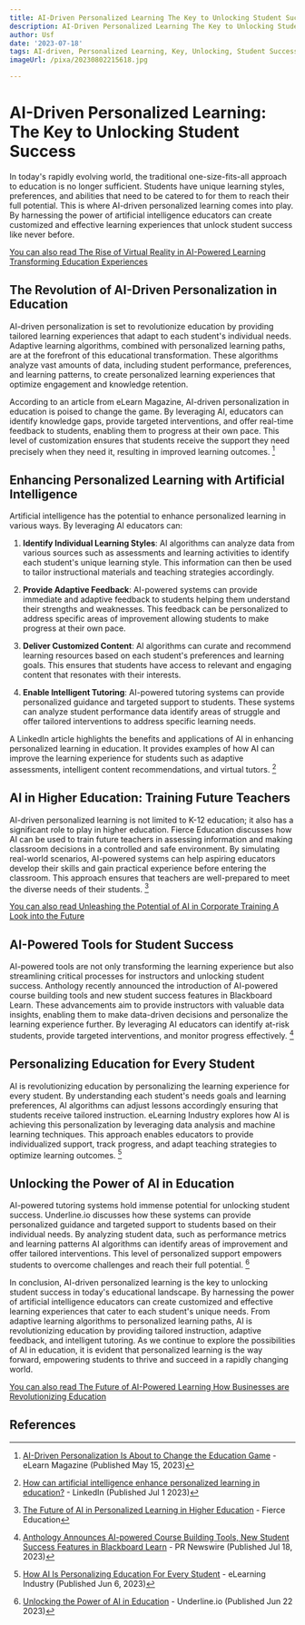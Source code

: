 ```yaml
---
title: AI-Driven Personalized Learning The Key to Unlocking Student Success
description: AI-Driven Personalized Learning The Key to Unlocking Student Success
author: Usf
date: '2023-07-18'
tags: AI-driven, Personalized Learning, Key, Unlocking, Student Success
imageUrl: /pixa/20230802215618.jpg

---
```

# AI-Driven Personalized Learning: The  Key to Unlocking Student Success

In  today's  rapidly evolving world, the traditional one-size-fits-all approach  to education  is  no longer sufficient. Students have unique learning styles,  preferences, and abilities that  need to be catered to for  them to reach their  full potential. This  is where AI-driven personalized  learning comes into play. By harnessing the power  of artificial intelligence educators can create customized and effective learning experiences that unlock student success like never before.

[You can also read The  Rise of Virtual Reality in AI-Powered Learning Transforming Education Experiences](The%20Rise%20of%20Virtual%20Reality%20in%20AI-Powered%20Learning%20Transforming%20Education%20Experiences)


##  The Revolution of AI-Driven Personalization in Education

AI-driven personalization is set to revolutionize education by providing  tailored learning experiences that adapt to each student's individual needs. Adaptive learning algorithms, combined with personalized  learning paths, are  at  the forefront of this educational transformation. These algorithms analyze vast amounts of  data, including student performance, preferences, and learning patterns, to create personalized learning experiences that optimize engagement and  knowledge retention.

According to an article from eLearn Magazine, AI-driven personalization in education is poised to change the game. By leveraging AI, educators can identify  knowledge gaps, provide targeted interventions, and offer real-time feedback to students, enabling them to progress at their own pace.  This level of customization ensures that students receive the support they need precisely when they need it, resulting in improved learning outcomes. [^1^]

## Enhancing Personalized  Learning with Artificial Intelligence

Artificial intelligence has the potential to enhance personalized learning in various ways. By leveraging AI educators can:

1. **Identify Individual Learning Styles**:  AI algorithms can analyze data from various sources such as assessments and learning activities to  identify each student's unique learning style. This  information can then be used to tailor instructional materials and teaching strategies accordingly.

2. **Provide Adaptive Feedback**: AI-powered systems can provide immediate and adaptive feedback to students helping them understand their strengths and weaknesses. This feedback can be personalized to address specific areas of improvement allowing students to make progress at their own pace.

3. **Deliver Customized Content**: AI algorithms can curate  and recommend learning resources based  on each student's preferences and learning goals. This ensures that students have access to relevant and engaging content that resonates with  their interests.

4. **Enable Intelligent  Tutoring**: AI-powered tutoring systems  can provide personalized guidance and targeted  support to students. These systems can analyze student performance data identify areas of struggle and  offer tailored interventions to address specific learning needs.

A LinkedIn article highlights the benefits and applications of AI in enhancing  personalized learning in education. It provides examples of  how AI can improve the learning experience for students such as adaptive assessments, intelligent content recommendations,  and virtual tutors. [^2^]

## AI in  Higher Education: Training Future Teachers

AI-driven personalized learning is not  limited to K-12 education; it also has a significant role to play in  higher education.  Fierce Education  discusses how AI can be  used to  train future teachers in  assessing information and making classroom decisions in  a controlled and safe environment. By simulating real-world scenarios, AI-powered systems can help aspiring educators develop their skills and gain practical experience  before  entering the classroom. This approach ensures that  teachers are well-prepared to meet the diverse needs of their students. [^3^]

[You  can also read Unleashing the  Potential of AI  in Corporate Training A Look into the Future](Unleashing%20the%20Potential%20of%20AI%20in%20Corporate%20Training%20A%20Look%20into%20the%20Future)


## AI-Powered Tools for Student Success

AI-powered tools are not only transforming the learning experience but also streamlining critical processes for instructors and unlocking student success. Anthology recently  announced the introduction of AI-powered course building tools and new student success features in Blackboard Learn. These advancements aim to provide instructors with valuable  data insights, enabling them to make data-driven  decisions and personalize the learning  experience further. By leveraging AI educators can identify at-risk students,  provide targeted interventions, and monitor progress effectively. [^4^]

## Personalizing Education for Every Student

AI is revolutionizing education by personalizing the learning  experience for every student. By understanding each student's needs goals  and learning preferences, AI algorithms can adjust lessons accordingly ensuring that students receive tailored instruction. eLearning Industry explores how AI is achieving this personalization by leveraging data analysis and machine learning techniques. This approach enables educators to provide individualized support, track progress, and adapt teaching strategies to optimize learning outcomes. [^5^]

## Unlocking the Power of AI in Education

AI-powered  tutoring systems hold immense potential for unlocking student success. Underline.io  discusses  how these systems can  provide personalized guidance and  targeted support to students based on their individual needs. By analyzing student data, such as performance metrics and learning patterns AI algorithms can identify  areas of improvement and offer  tailored  interventions. This level  of personalized  support empowers students to overcome  challenges and reach their  full potential. [^6^]

In  conclusion,  AI-driven personalized learning is  the key to unlocking student success in today's educational landscape. By harnessing the power  of artificial intelligence educators can  create customized and effective learning experiences that  cater to each student's unique needs. From adaptive learning algorithms to personalized learning paths, AI is revolutionizing education by  providing tailored instruction,  adaptive feedback,  and intelligent tutoring. As we continue  to explore the possibilities of  AI in education, it is  evident that  personalized learning is the way forward, empowering students to thrive  and succeed in a  rapidly changing world.

[You can also read The Future of AI-Powered Learning How Businesses are Revolutionizing Education](The%20Future%20of%20AI-Powered%20Learning%20How%20Businesses%20are%20Revolutionizing%20Education)


## References

[^1^]: [AI-Driven Personalization Is About to Change the Education Game](https://www.elearnmagazine.com/outcomes/ai-driven-personalization-in-education-personalized-learning/) - eLearn Magazine (Published May  15, 2023)
[^2^]:  [How can artificial intelligence enhance personalized learning in education?](https://www.linkedin.com/advice/0/how-can-artificial-intelligence-enhance)  - LinkedIn (Published Jul 1 2023)
[^3^]: [The Future of AI in Personalized Learning in Higher Education](https://www.fierceeducation.com/leadership/future-ai-personalized-learning-higher-education) - Fierce Education
[^4^]: [Anthology Announces AI-powered Course Building Tools, New Student Success Features in Blackboard  Learn](https://www.prnewswire.com/apac/news-releases/anthology-announces-ai-powered-course-building-tools-new-student-success-features-in-blackboard-learn-301879086.html)  - PR Newswire (Published Jul 18, 2023)
[^5^]: [How  AI Is Personalizing Education  For Every Student](https://elearningindustry.com/how-ai-is-personalizing-education-for-every-student) - eLearning Industry (Published Jun 6, 2023)
[^6^]: [Unlocking the Power of AI in Education](https://underline.io/news/71-unlocking-the-power-of-ai-in-education) - Underline.io (Published  Jun 22  2023)